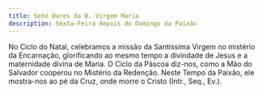 ```yaml
---
title: Sete Dores da B. Virgem Maria
description: Sexta-Feira depois do Domingo da Paixão
---
```


<aside>
  No Ciclo do Natal, celebramos a missão da Santíssima Virgem no mistério da Encarnação, glorificando ao mesmo tempo a divindade de Jesus e a maternidade divina de Maria. O Ciclo da Páscoa diz-nos, como a Mão do Salvador cooperou no Mistério da Redenção. Neste Tempo da Paixão, ele mostra-nos ao pé da Cruz, onde morre o Cristo (Intr., Seq., Ev.). 
</aside>


<Missa />
